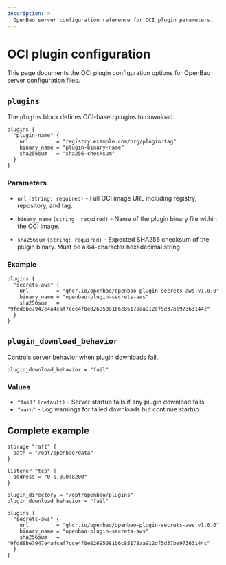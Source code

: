 ```yaml
---
description: >-
  OpenBao server configuration reference for OCI plugin parameters.
---
```


# OCI plugin configuration

This page documents the OCI plugin configuration options for OpenBao server configuration files.

## `plugins`

The `plugins` block defines OCI-based plugins to download.

```hcl
plugins {
  "plugin-name" {
    url         = "registry.example.com/org/plugin:tag"
    binary_name = "plugin-binary-name"  
    sha256sum   = "sha256-checksum"
  }
}
```

### Parameters

- `url` `(string: required)` - Full OCI image URL including registry, repository, and tag.

- `binary_name` `(string: required)` - Name of the plugin binary file within the OCI image.

- `sha256sum` `(string: required)` - Expected SHA256 checksum of the plugin binary. Must be a 64-character hexadecimal string.

### Example

```hcl
plugins {
  "secrets-aws" {
    url         = "ghcr.io/openbao/openbao-plugin-secrets-aws:v1.0.0"
    binary_name = "openbao-plugin-secrets-aws"
    sha256sum   = "9fdd8be7947e4a4caf7cce4f0e02695081b6c85178aa912df5d37be97363144c"
  }
}
```

## `plugin_download_behavior`

Controls server behavior when plugin downloads fail.

```hcl
plugin_download_behavior = "fail"
```

### Values

- `"fail"` `(default)` - Server startup fails if any plugin download fails
- `"warn"` - Log warnings for failed downloads but continue startup

## Complete example

```hcl
storage "raft" {
  path = "/opt/openbao/data"
}

listener "tcp" {
  address = "0.0.0.0:8200"
}

plugin_directory = "/opt/openbao/plugins"
plugin_download_behavior = "fail"

plugins {
  "secrets-aws" {
    url         = "ghcr.io/openbao/openbao-plugin-secrets-aws:v1.0.0"
    binary_name = "openbao-plugin-secrets-aws"
    sha256sum   = "9fdd8be7947e4a4caf7cce4f0e02695081b6c85178aa912df5d37be97363144c"
  }
}
```

